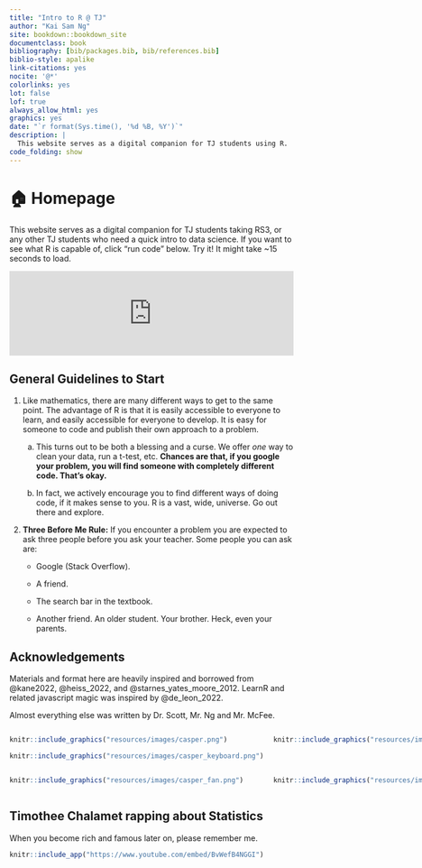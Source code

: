 ```yaml
---
title: "Intro to R @ TJ"
author: "Kai Sam Ng"
site: bookdown::bookdown_site
documentclass: book
bibliography: [bib/packages.bib, bib/references.bib]
biblio-style: apalike
link-citations: yes
nocite: '@*'
colorlinks: yes
lot: false
lof: true
always_allow_html: yes
graphics: yes
date: "`r format(Sys.time(), '%d %B, %Y')`"
description: |
  This website serves as a digital companion for TJ students using R.
code_folding: show
---
```


# 🏠 Homepage {.unnumbered}

This website serves as a digital companion for TJ students taking RS3, or any other TJ students who need a quick intro to data science. If you want to see what R is capable of, click "run code" below. Try it! It might take ~15 seconds to load.

<iframe style="margin:0 auto; min-width: 100%;" id="gganimate" class="interactive" src="https://kaisamng.shinyapps.io/gganimate/" scrolling="no" frameborder="no">

</iframe>

## General Guidelines to Start {.unnumbered}

1.  Like mathematics, there are many different ways to get to the same point. The advantage of R is that it is easily accessible to everyone to learn, and easily accessible for everyone to develop. It is easy for someone to code and publish their own approach to a problem.

    a.  This turns out to be both a blessing and a curse. We offer *one* way to clean your data, run a t-test, etc. **Chances are that, if you google your problem, you will find someone with completely different code. That's okay.**

    b.  In fact, we actively encourage you to find different ways of doing code, if it makes sense to you. R is a vast, wide, universe. Go out there and explore.

:::{.rmdimportant}

2.  **Three Before Me Rule:** If you encounter a problem you are expected to ask three people before you ask your teacher. Some people you can ask are:

    -   Google (Stack Overflow).

    -   A friend.

    -   The search bar in the textbook.

    -   Another friend. An older student. Your brother. Heck, even your parents.

:::

## Acknowledgements {.unnumbered}

Materials and format here are heavily inspired and borrowed from @kane2022, @heiss_2022, and @starnes_yates_moore_2012. LearnR and related javascript magic was inspired by @de_leon_2022.

Almost everything else was written by Dr. Scott, Mr. Ng and Mr. McFee.


::: {style="display: grid; grid-template-columns: 1fr 1fr; grid-column-gap: 10px;"}
<div>

```r
knitr::include_graphics("resources/images/casper.png") 
```

```r
knitr::include_graphics("resources/images/casper_keyboard.png") 
```

</div>

<div>

```r
knitr::include_graphics("resources/images/casper_test.png") 
```

</div>

<div>

```r
knitr::include_graphics("resources/images/casper_fan.png") 
```

</div>

<div>

```r
knitr::include_graphics("resources/images/casper_vinyl.png") 
```

</div>
:::

## Timothee Chalamet rapping about Statistics {-}

When you become rich and famous later on, please remember me. 

```r
knitr::include_app("https://www.youtube.com/embed/BvWefB4NGGI")

```

```{=html}
<script>
  iFrameResize({}, ".interactive");
</script>
```